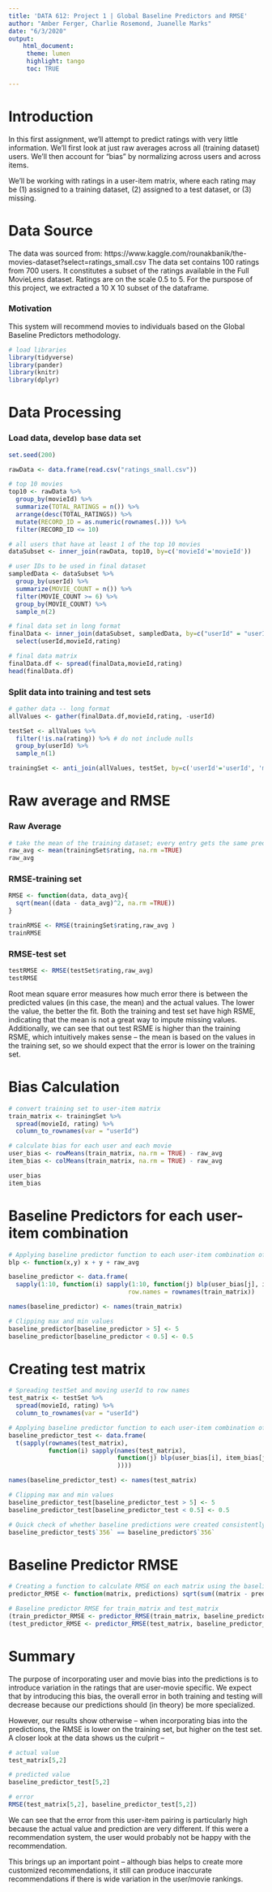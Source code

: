 ```yaml
---
title: 'DATA 612: Project 1 | Global Baseline Predictors and RMSE'
author: "Amber Ferger, Charlie Rosemond, Juanelle Marks" 
date: "6/3/2020"
output: 
    html_document:
     theme: lumen
     highlight: tango
     toc: TRUE
    
---
```


# Introduction

In this first assignment, we’ll attempt to predict ratings with very little information. We’ll first look at just raw averages across all (training dataset) users. We’ll then account for “bias” by normalizing across users and across items.  
  
We'll be working with ratings in a user-item matrix, where each rating may be (1) assigned to a training dataset, (2) assigned to a test dataset, or (3) missing.

# Data Source
The data was sourced from: https://www.kaggle.com/rounakbanik/the-movies-dataset?select=ratings_small.csv
The data set contains 100 ratings from 700 users. It constitutes  a subset of the ratings available in the Full MovieLens dataset. Ratings are on the scale 0.5 to 5. For the purspose of this project, we extracted a 10 X 10 subset of the dataframe.

### Motivation
This system will recommend movies to individuals based on the Global Baseline Predictors methodology. 



```r
# load libraries
library(tidyverse)
library(pander)
library(knitr)
library(dplyr)

```


# Data Processing

### Load data, develop base data set
```r
set.seed(200)

rawData <- data.frame(read.csv("ratings_small.csv"))

# top 10 movies
top10 <- rawData %>%
  group_by(movieId) %>%
  summarize(TOTAL_RATINGS = n()) %>%
  arrange(desc(TOTAL_RATINGS)) %>%
  mutate(RECORD_ID = as.numeric(rownames(.))) %>%
  filter(RECORD_ID <= 10)

# all users that have at least 1 of the top 10 movies
dataSubset <- inner_join(rawData, top10, by=c('movieId'='movieId'))

# user IDs to be used in final dataset
sampledData <- dataSubset %>%
  group_by(userId) %>%
  summarize(MOVIE_COUNT = n()) %>%
  filter(MOVIE_COUNT >= 6) %>%
  group_by(MOVIE_COUNT) %>% 
  sample_n(2)

# final data set in long format
finalData <- inner_join(dataSubset, sampledData, by=c("userId" = "userId")) %>%
  select(userId,movieId,rating)

# final data matrix
finalData.df <- spread(finalData,movieId,rating)
head(finalData.df)

```

### Split data into training and test sets

```r

# gather data -- long format
allValues <- gather(finalData.df,movieId,rating, -userId)

testSet <- allValues %>%
  filter(!is.na(rating)) %>% # do not include nulls
  group_by(userId) %>%
  sample_n(1)

trainingSet <- anti_join(allValues, testSet, by=c('userId'='userId', 'movieId'='movieId')) 

```

# Raw average and RMSE

### Raw Average
```r
# take the mean of the training dataset; every entry gets the same prediction
raw_avg <- mean(trainingSet$rating, na.rm =TRUE)
raw_avg
```

### RMSE-training set
```r
RMSE <- function(data, data_avg){ 
  sqrt(mean((data - data_avg)^2, na.rm =TRUE)) 
}

trainRMSE <- RMSE(trainingSet$rating,raw_avg )
trainRMSE
```

### RMSE-test set
```r
testRMSE <- RMSE(testSet$rating,raw_avg)
testRMSE
```

Root mean square error measures how much error there is between the predicted values (in this case, the mean) and the actual values. The lower the value, the better the fit. Both the training and test set have high RSME, indicating that the mean is not a great way to impute missing values. Additionally, we can see that out test RSME is higher than the training RSME, which intuitively makes sense -- the mean is based on the values in the training set, so we should expect that the error is lower on the training set.

# Bias Calculation

```r
# convert training set to user-item matrix
train_matrix <- trainingSet %>% 
  spread(movieId, rating) %>% 
  column_to_rownames(var = "userId")

# calculate bias for each user and each movie 
user_bias <- rowMeans(train_matrix, na.rm = TRUE) - raw_avg
item_bias <- colMeans(train_matrix, na.rm = TRUE) - raw_avg

user_bias
item_bias
```


# Baseline Predictors for each user-item combination
```r
# Applying baseline predictor function to each user-item combination of train_matrix (10x10)
blp <- function(x,y) x + y + raw_avg

baseline_predictor <- data.frame(
  sapply(1:10, function(i) sapply(1:10, function(j) blp(user_bias[j], item_bias[i]))), 
                                 row.names = rownames(train_matrix))

names(baseline_predictor) <- names(train_matrix)

# Clipping max and min values
baseline_predictor[baseline_predictor > 5] <- 5
baseline_predictor[baseline_predictor < 0.5] <- 0.5

```

# Creating test matrix
```r
# Spreading testSet and moving userId to row names
test_matrix <- testSet %>% 
  spread(movieId, rating) %>% 
  column_to_rownames(var = "userId")

# Applying baseline predictor function to each user-item combination of test_matrix (10x8)
baseline_predictor_test <- data.frame(
  t(sapply(rownames(test_matrix), 
           function(i) sapply(names(test_matrix), 
                              function(j) blp(user_bias[i], item_bias[j])
                              ))))

names(baseline_predictor_test) <- names(test_matrix)

# Clipping max and min values
baseline_predictor_test[baseline_predictor_test > 5] <- 5
baseline_predictor_test[baseline_predictor_test < 0.5] <- 0.5

# Quick check of whether baseline predictions were created consistently across train_matrix and test_matrix
baseline_predictor_test$`356` == baseline_predictor$`356`
```

# Baseline Predictor RMSE
```r
# Creating a function to calculate RMSE on each matrix using the baseline predictions
predictor_RMSE <- function(matrix, predictions) sqrt(sum((matrix - predictions)^2, na.rm = TRUE)/sum(!is.na(matrix)))

# Baseline predictor RMSE for train_matrix and test_matrix
(train_predictor_RMSE <- predictor_RMSE(train_matrix, baseline_predictor))
(test_predictor_RMSE <- predictor_RMSE(test_matrix, baseline_predictor_test))
```

# Summary
The purpose of incorporating user and movie bias into the predictions is to introduce variation in the ratings that are user-movie specific. We expect that by introducing this bias, the overall error in both training and testing will decrease because our predictions should (in theory) be more specialized.   
  
However, our results show otherwise -- when incorporating bias into the predictions, the RMSE is lower on the training set, but higher on the test set. A closer look at the data shows us the culprit --  

```r
# actual value
test_matrix[5,2]

# predicted value
baseline_predictor_test[5,2]

# error
RMSE(test_matrix[5,2], baseline_predictor_test[5,2])
```
We can see that the error from this user-item pairing is particularly high because the actual value and prediction are very different. If this were a recommendation system, the user would probably not be happy with the recommendation.  
  
This brings up an important point -- although bias helps to create more customized recommendations, it still can produce inaccurate recommendations if there is wide variation in the user/movie rankings. 
